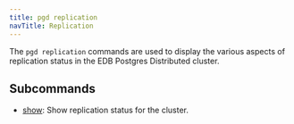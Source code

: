```yaml
---
title: pgd replication
navTitle: Replication
---
```


The `pgd replication` commands are used to display the various aspects of replication status in the EDB Postgres Distributed cluster.


## Subcommands

- [show](show): Show replication status for the cluster.
